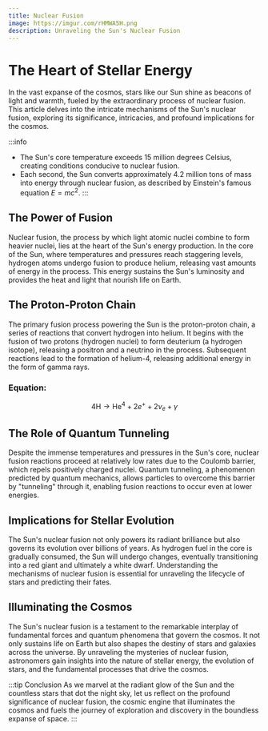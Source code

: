 ```yaml
---
title: Nuclear Fusion
image: https://imgur.com/rHMWA5H.png
description: Unraveling the Sun's Nuclear Fusion
---
```


# The Heart of Stellar Energy

In the vast expanse of the cosmos, stars like our Sun shine as beacons of light and warmth, fueled by the extraordinary process of nuclear fusion. This article delves into the intricate mechanisms of the Sun's nuclear fusion, exploring its significance, intricacies, and profound implications for the cosmos.

:::info
- The Sun's core temperature exceeds 15 million degrees Celsius, creating conditions conducive to nuclear fusion.
- Each second, the Sun converts approximately 4.2 million tons of mass into energy through nuclear fusion, as described by Einstein's famous equation $E=mc^2$.
:::

## The Power of Fusion

Nuclear fusion, the process by which light atomic nuclei combine to form heavier nuclei, lies at the heart of the Sun's energy production. In the core of the Sun, where temperatures and pressures reach staggering levels, hydrogen atoms undergo fusion to produce helium, releasing vast amounts of energy in the process. This energy sustains the Sun's luminosity and provides the heat and light that nourish life on Earth.

## The Proton-Proton Chain

The primary fusion process powering the Sun is the proton-proton chain, a series of reactions that convert hydrogen into helium. It begins with the fusion of two protons (hydrogen nuclei) to form deuterium (a hydrogen isotope), releasing a positron and a neutrino in the process. Subsequent reactions lead to the formation of helium-4, releasing additional energy in the form of gamma rays.

### Equation:

$$
4 \text{H} \rightarrow \text{He}^4 + 2 e^+ + 2 \nu_e + \gamma
$$

## The Role of Quantum Tunneling

Despite the immense temperatures and pressures in the Sun's core, nuclear fusion reactions proceed at relatively low rates due to the Coulomb barrier, which repels positively charged nuclei. Quantum tunneling, a phenomenon predicted by quantum mechanics, allows particles to overcome this barrier by "tunneling" through it, enabling fusion reactions to occur even at lower energies.

## Implications for Stellar Evolution

The Sun's nuclear fusion not only powers its radiant brilliance but also governs its evolution over billions of years. As hydrogen fuel in the core is gradually consumed, the Sun will undergo changes, eventually transitioning into a red giant and ultimately a white dwarf. Understanding the mechanisms of nuclear fusion is essential for unraveling the lifecycle of stars and predicting their fates.

## Illuminating the Cosmos

The Sun's nuclear fusion is a testament to the remarkable interplay of fundamental forces and quantum phenomena that govern the cosmos. It not only sustains life on Earth but also shapes the destiny of stars and galaxies across the universe. By unraveling the mysteries of nuclear fusion, astronomers gain insights into the nature of stellar energy, the evolution of stars, and the fundamental processes that drive the cosmos.

:::tip Conclusion
As we marvel at the radiant glow of the Sun and the countless stars that dot the night sky, let us reflect on the profound significance of nuclear fusion, the cosmic engine that illuminates the cosmos and fuels the journey of exploration and discovery in the boundless expanse of space.
:::
